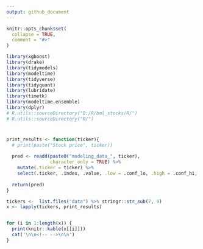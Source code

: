 ```yaml
---
output: github_document
---
```


<!-- README.md is generated from README.Rmd. Please edit that file -->

```r
knitr::opts_chunk$set(
  collapse = TRUE,
  comment = "#>"
)
```

```r
library(xgboost)
library(drake)
library(tidymodels)
library(modeltime)
library(tidyverse)
library(tidyquant)
library(lubridate)
library(timetk)
library(modeltime.ensemble)
library(dplyr)
# R.utils::sourceDirectory("D:/R/bml_stocks/R/")
# R.utils::sourceDirectory("R/")

```

# 

```r
print_results <- function(ticker){
  # print(paste("Stock price", ticker))
  
  pred <- readd(paste0("modeling_data_", ticker), 
                character_only = TRUE) %>% 
    mutate(.ticker = ticker) %>% 
    select(.ticker, .index, .value, .low = .conf_lo, .high = .conf_hi, .model_desc ) 
  
  return(pred)
}
```

```r
tickers <-  list.files("data") %>% stringr::str_sub(7, 9) 
x <- lapply(tickers, print_results) 


for (i in 1:length(x)) {
  print(knitr::kable(x[[i]]))
  cat('\n\n<!-- -->\n\n')
}
```
